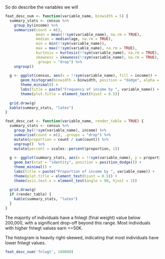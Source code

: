 \clearpage
\section{Appendix}

\subsection{Statistics Description}

So do describe the variables we will  

```r
feat_desc_num <- function(variable_name, binwidth = 5) {
  summary_stats <- census %>%
    group_by(income) %>%
    summarise(count = n(),
              mean = mean(!!sym(variable_name), na.rm = TRUE),
              median = median(age, na.rm = TRUE),
              min = min(!!sym(variable_name)),
              max = max(!!sym(variable_name), na.rm = TRUE),
              kurtosis = kurtosis(!!sym(variable_name), na.rm = TRUE),
              skewness = skewness(!!sym(variable_name), na.rm = TRUE),
              .groups = "drop") %>%
    ungroup()
  
  g <- ggplot(census, aes(x = !!sym(variable_name), fill = income)) +
       geom_histogram(binwidth = binwidth, position = "dodge", alpha = 0.7) + 
       theme_minimal() +
       labs(title = paste("Frequency of income by ", variable_name)) + 
       theme(plot.title = element_text(hjust = 0.5)) 
  
  grid.draw(g)  
  kable(summary_stats, "latex")
}

feat_desc_cat <- function(variable_name, render_table = TRUE) {
  summary_stats <- census %>%
    group_by(!!sym(variable_name), income) %>%
    summarise(count = n(), .groups = "drop") %>%
    mutate(proportion = count / sum(count)) %>%
    ungroup()  %>%
    mutate(percent = scales::percent(proportion, 1)) 
  
  g <- ggplot(summary_stats, aes(x = !!sym(variable_name), y = proportion, fill = income)) +
    geom_bar(stat = "identity", position = position_dodge()) +
    theme_minimal() +
    labs(title = paste("Proportion of income by ", variable_name)) + 
    theme(plot.title = element_text(hjust = 0.5)) + 
    theme(axis.text.x = element_text(angle = 90, hjust = 1)) 
  
  grid.draw(g)  
  if (render_table) {
    kable(summary_stats, "latex")
  }
}
```


\subsubsection{fnlwgt}

The majority of individuals have a fnlwgt (final weight) value below 200,000, with a 
significant drop-off beyond this range.
Most individuals with higher fnlwgt values earn <=50K.

The histogram is heavily right-skewed, indicating that most individuals have 
lower fnlwgt values.

```r
feat_desc_num('fnlwgt', 100000)
```



